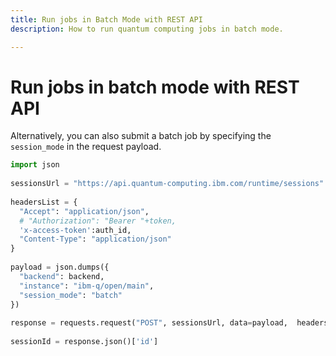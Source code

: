 ```yaml
---
title: Run jobs in Batch Mode with REST API
description: How to run quantum computing jobs in batch mode.

---
```


# Run jobs in batch mode with REST API

Alternatively, you can also submit a batch job by specifying the `session_mode` in the request payload.

```python
import json
 
sessionsUrl = "https://api.quantum-computing.ibm.com/runtime/sessions"
 
headersList = {
  "Accept": "application/json",
  # "Authorization": "Bearer "+token,
  'x-access-token':auth_id,
  "Content-Type": "application/json" 
}
 
payload = json.dumps({
  "backend": backend,
  "instance": "ibm-q/open/main",
  "session_mode": "batch"
})
 
response = requests.request("POST", sessionsUrl, data=payload,  headers=headersList)
 
sessionId = response.json()['id']
```